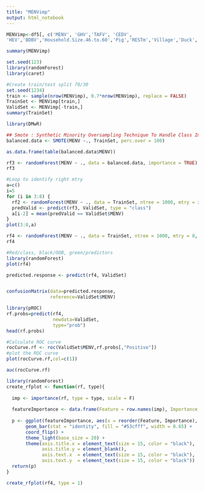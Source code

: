 ---
title: "MENVimp"
output: html_notebook
---



```{r}
MENVimp<-df5[, c('MENV', 'GHV','TAFV', 'CEDV',
'HEV','BDBV','Household.Size.46.to.60','Pig','RESTm','Village','Duck','Cat')]
```

```{r}
summary(MENVimp)
```

```{r}
set.seed(123)
library(randomForest)
library(caret)
```

```{r}
#Create train/test split 70/30
set.seed(1234)
train <- sample(nrow(MENVimp), 0.7*nrow(MENVimp), replace = FALSE)
TrainSet <- MENVimp[train,]
ValidSet <- MENVimp[-train,]
summary(TrainSet)
```

```{r}
library(DMwR)

## Smote : Synthetic Minority Oversampling Technique To Handle Class Imbalance In Binary Classification; code below puts it at 1:1 balance
balanced.data <- SMOTE(MENV ~., TrainSet, perc.over = 100)

as.data.frame(table(balanced.data$MENV))
```

```{r}
rf3 <- randomForest(MENV ~ ., data = balanced.data, importance = TRUE)
rf3
```

```{r}
#Loop to identify right mtry
a=c()
i=5
for (i in 3:8) {
  rf2 <- randomForest(MENV ~ ., data = TrainSet, ntree = 1000, mtry = i, importance = TRUE)
  predValid <- predict(rf3, ValidSet, type = "class")
  a[i-2] = mean(predValid == ValidSet$MENV)
}
plot(3:8,a)
```

```{r}
rf4 <- randomForest(MENV ~ ., data = TrainSet, ntree = 1000, mtry = 8, importance = TRUE)
rf4
```

```{r}
#Red/class, black/OOB, green/predictors
library(randomForest)
plot(rf4)
```
```{r}
predicted.response <- predict(rf4, ValidSet)


confusionMatrix(data=predicted.response,  
                reference=ValidSet$MENV)
```
```{r}
library(pROC)
rf.probs=predict(rf4,
                 newdata=ValidSet,
                 type="prob")
head(rf.probs)
```
```{r}
#Calculate ROC curve
rocCurve.rf <- roc(ValidSet$MENV,rf.probs[,"Positive"])
#plot the ROC curve
plot(rocCurve.rf,col=c(1))
```

```{r}
auc(rocCurve.rf)
```

```{r}
library(randomForest)
create_rfplot <- function(rf, type){
  
  imp <- importance(rf, type = type, scale = F)
  
  featureImportance <- data.frame(Feature = row.names(imp), Importance = imp[,1])
  
  p <- ggplot(featureImportance, aes(x = reorder(Feature, Importance), y = Importance)) +
       geom_bar(stat = "identity", fill = "#53cfff", width = 0.65) +
       coord_flip() + 
       theme_light(base_size = 20) +
       theme(axis.title.x = element_text(size = 15, color = "black"),
             axis.title.y = element_blank(),
             axis.text.x  = element_text(size = 15, color = "black"),
             axis.text.y  = element_text(size = 15, color = "black")) 
  return(p)
}
```

```{r}
create_rfplot(rf4, type = 1)
```

